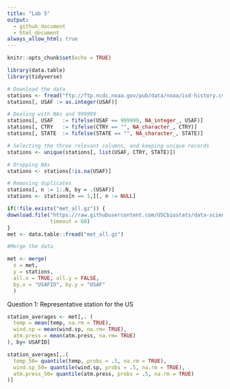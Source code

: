 ```yaml
---
title: "Lab 5"
output:
  - github_document
  - html_document
always_allow_html: true
---
```


```r
knitr::opts_chunk$set(echo = TRUE)
```

```r
library(data.table)
library(tidyverse)
```


```r
# Download the data
stations <- fread("ftp://ftp.ncdc.noaa.gov/pub/data/noaa/isd-history.csv")
stations[, USAF := as.integer(USAF)]

# Dealing with NAs and 999999
stations[, USAF   := fifelse(USAF == 999999, NA_integer_, USAF)]
stations[, CTRY   := fifelse(CTRY == "", NA_character_, CTRY)]
stations[, STATE  := fifelse(STATE == "", NA_character_, STATE)]

# Selecting the three relevant columns, and keeping unique records
stations <- unique(stations[, list(USAF, CTRY, STATE)])

# Dropping NAs
stations <- stations[!is.na(USAF)]

# Removing duplicates
stations[, n := 1:.N, by = .(USAF)]
stations <- stations[n == 1,][, n := NULL]
```
```r

if(!file.exists("met_all.gz")) {
download.file("https://raw.githubusercontent.com/USCbiostats/data-science-data/master/02_met/met_all.gz", "met_all.gz", method="libcurl", 
              timeout = 60)
}
met <- data.table::fread("met_all.gz")
```


```r
#Merge the data 

met <- merge( 
  x = met, 
  y = stations,
  all.x = TRUE, all.y = FALSE,
  by.x = "USAFID", by.y = "USAF"
  )
```

Question 1: Representative station for the US
```r
station_averages <- met[,. (
  temp = mean(temp, na.rm = TRUE), 
  wind.sp = mean(wind.sp, na.rm= TRUE),
  atm.press = mean(atm.press, na.rm= TRUE)
), by= USAFID]
```

```r
station_averages[,.(
  temp_50= quantile(temp, probs = .5, na.rm = TRUE),
  wind.sp_50= quantile(wind.sp, probs = .5, na.rm = TRUE),
  atm.press_50= quantile(atm.press, probs = .5, na.rm = TRUE)
)]
```

